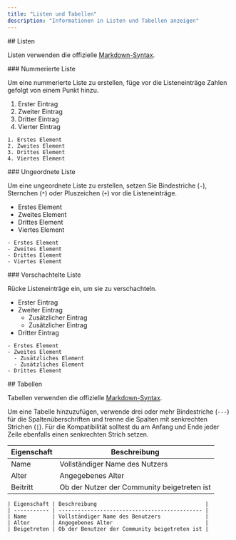 ```yaml
---
title: "Listen und Tabellen"
description: "Informationen in Listen und Tabellen anzeigen"
---
```


<div id="lists">
  ## Listen
</div>

Listen verwenden die offizielle [Markdown-Syntax](https://www.markdownguide.org/basic-syntax/#lists-1).

<div id="ordered-list">
  ### Nummerierte Liste
</div>

Um eine nummerierte Liste zu erstellen, füge vor die Listeneinträge Zahlen gefolgt von einem Punkt hinzu.

1. Erster Eintrag
2. Zweiter Eintrag
3. Dritter Eintrag
4. Vierter Eintrag

```mdx
1. Erstes Element
2. Zweites Element
3. Drittes Element
4. Viertes Element
```


<div id="unordered-list">
  ### Ungeordnete Liste
</div>

Um eine ungeordnete Liste zu erstellen, setzen Sie Bindestriche (`-`), Sternchen (`*`) oder Pluszeichen (`+`) vor die Listeneinträge.

* Erstes Element
* Zweites Element
* Drittes Element
* Viertes Element

```mdx
- Erstes Element
- Zweites Element
- Drittes Element
- Viertes Element
```


<div id="nested-list">
  ### Verschachtelte Liste
</div>

Rücke Listeneinträge ein, um sie zu verschachteln.

* Erster Eintrag
* Zweiter Eintrag
  * Zusätzlicher Eintrag
  * Zusätzlicher Eintrag
* Dritter Eintrag

```mdx
- Erstes Element
- Zweites Element
  - Zusätzliches Element
  - Zusätzliches Element
- Drittes Element
```


<div id="tables">
  ## Tabellen
</div>

Tabellen verwenden die offizielle [Markdown-Syntax](https://www.markdownguide.org/extended-syntax/#tables).

Um eine Tabelle hinzuzufügen, verwende drei oder mehr Bindestriche (`---`) für die Spaltenüberschriften und trenne die Spalten mit senkrechten Strichen (`|`). Für die Kompatibilität solltest du am Anfang und Ende jeder Zeile ebenfalls einen senkrechten Strich setzen.

| Eigenschaft | Beschreibung                         |
| ----------- | ------------------------------------ |
| Name        | Vollständiger Name des Nutzers       |
| Alter       | Angegebenes Alter                    |
| Beitritt    | Ob der Nutzer der Community beigetreten ist |

```mdx
| Eigenschaft | Beschreibung                                  |
| ----------- | --------------------------------------------- |
| Name        | Vollständiger Name des Benutzers              |
| Alter       | Angegebenes Alter                             |
| Beigetreten | Ob der Benutzer der Community beigetreten ist |
```
